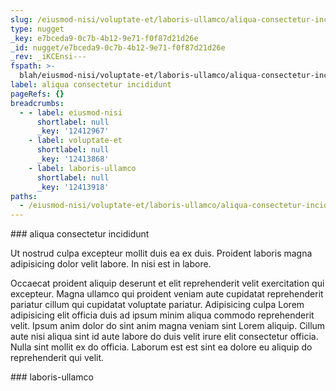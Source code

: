 ```yaml
---
slug: /eiusmod-nisi/voluptate-et/laboris-ullamco/aliqua-consectetur-incididunt
type: nugget
_key: e7bceda9-0c7b-4b12-9e71-f0f87d21d26e
_id: nugget/e7bceda9-0c7b-4b12-9e71-f0f87d21d26e
_rev: _iKCEnsi---
fspath: >-
  blah/eiusmod-nisi/voluptate-et/laboris-ullamco/aliqua-consectetur-incididunt.md
label: aliqua consectetur incididunt
pageRefs: {}
breadcrumbs:
  - - label: eiusmod-nisi
      shortlabel: null
      _key: '12412967'
    - label: voluptate-et
      shortlabel: null
      _key: '12413868'
    - label: laboris-ullamco
      shortlabel: null
      _key: '12413918'
paths:
  - /eiusmod-nisi/voluptate-et/laboris-ullamco/aliqua-consectetur-incididunt
---
```


<NuggetArea>
<Nugget slug="/eiusmod-nisi/voluptate-et/laboris-ullamco/aliqua-consectetur-incididunt" type="nugget" _key="e7bceda9-0c7b-4b12-9e71-f0f87d21d26e" _id="nugget/e7bceda9-0c7b-4b12-9e71-f0f87d21d26e" _rev="_iKCEnsi---" fspath="blah/eiusmod-nisi/voluptate-et/laboris-ullamco/aliqua-consectetur-incididunt.md" label="aliqua consectetur incididunt" paths="/eiusmod-nisi/voluptate-et/laboris-ullamco/aliqua-consectetur-incididunt">
<NuggetBody>
### aliqua consectetur incididunt

Ut nostrud culpa excepteur mollit duis ea ex duis. Proident laboris magna adipisicing dolor velit labore. In nisi est in labore.

Occaecat proident aliquip deserunt et elit reprehenderit velit exercitation qui excepteur. Magna ullamco qui proident veniam aute cupidatat reprehenderit pariatur cillum qui cupidatat voluptate pariatur. Adipisicing culpa Lorem adipisicing elit officia duis ad ipsum minim aliqua commodo reprehenderit velit. Ipsum anim dolor do sint anim magna veniam sint Lorem aliquip. Cillum aute nisi aliqua sint id aute labore do duis velit irure elit consectetur officia. Nulla sint mollit ex do officia. Laborum est est sint ea dolore eu aliquip do reprehenderit qui velit.

</NuggetBody>
<Breadcrumbs>
<Crumbs>
<Crumb _key="12412967" label="eiusmod-nisi" /><Crumb _key="12413868" label="voluptate-et" /><Crumb _key="12413918" label="laboris-ullamco" />
</Crumbs>
</Breadcrumbs>
</Nugget>

<NuggetsInbound>
</NuggetsInbound>
<NuggetsOutbound>
</NuggetsOutbound>
</NuggetArea>
<PassagesInbound>
<Passage direction="inbound" type="passage" _key="12413918" _id="passage/12413918" _rev="_iKCEnse--B" label="laboris-ullamco" passage="laboris-ullamco" fspath="blah/eiusmod-nisi/voluptate-et/laboris-ullamco" paths="/eiusmod-nisi/voluptate-et/laboris-ullamco" slug="/eiusmod-nisi/voluptate-et/laboris-ullamco">
<NuggetBody>
### laboris-ullamco

</NuggetBody>
<Breadcrumbs>
<Crumbs>
<Crumb _key="12412967" label="eiusmod-nisi" /><Crumb _key="12413868" label="voluptate-et" />
</Crumbs>
</Breadcrumbs>
</Passage>

</PassagesInbound>
<PassagesOutbound>
</PassagesOutbound>